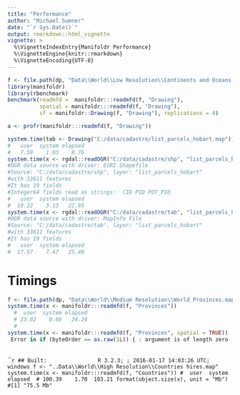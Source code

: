 ```yaml
---
title: "Performance"
author: "Michael Sumner"
date: "`r Sys.Date()`"
output: rmarkdown::html_vignette
vignette: >
  %\VignetteIndexEntry{Manifoldr Performance}
  %\VignetteEngine{knitr::rmarkdown}
  %\VignetteEncoding{UTF-8}
---
```


```r
f <- file.path(dp, "Data\\World\\Low Resolution\\Continents and Oceans lowres.map")
library(manifoldr)
library(rbenchmark)
benchmark(readmfd =  manifoldr:::readmfd(f, "Drawing"), 
          spatial = manifoldr:::readmfd(f, "Drawing"),
          sf = manifoldr::Drawing(f, "Drawing"), replications = 4)

a <- profr(manifoldr:::readmfd(f, "Drawing"))
```


```r
system.time(tab <- Drawing("C:/data/cadastre/list_parcels_hobart.map"))
#   user  system elapsed 
#   7.59    1.03    8.76 
system.time(x <- rgdal::readOGR("C:/data/cadastre/shp", "list_parcels_hobart"))
#OGR data source with driver: ESRI Shapefile 
#Source: "C:/data/cadastre/shp", layer: "list_parcels_hobart"
#with 33611 features
#It has 19 fields
#Integer64 fields read as strings:  CID PID POT_PID 
#   user  system elapsed 
#  19.22    3.13   22.95 
system.time(x <- rgdal::readOGR("C:/data/cadastre/tab", "list_parcels_hobart"))
#OGR data source with driver: MapInfo File 
#Source: "C:/data/cadastre/tab", layer: "list_parcels_hobart"
#with 33611 features
#It has 19 fields
#   user  system elapsed 
#  17.57    7.47   25.40 
```





# Timings
```r
f <- file.path(dp, "Data\\World\\Medium Resolution\\World Provinces.map")
system.time(x <- manifoldr:::readmfd(f, "Provinces"))
  #  user  system elapsed 
  # 23.02    0.66   24.24 
  # 
system.time(x <- manifoldr:::readmfd(f, "Provinces", spatial = TRUE))
 Error in if (byteOrder == as.raw(1L)) { : argument is of length zero 
   
```
```r
## Built:                R 3.2.3; ; 2016-01-17 14:03:26 UTC; windows
f <- "..Data\\World\\High Resolution\\Countries hires.map"
system.time(x <- manifoldr:::readmfd(f, "Countries"))
#  user  system elapsed 
# 100.39    1.70  103.21
format(object.size(x), unit = "Mb")
#[1] "75.5 Mb"
`